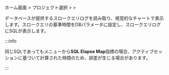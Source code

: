 ホーム画面 &gt; プロジェクト選択 &gt; <Cmdname sid="side_dashboard" className="uitext" /> &gt; <Cmdname sid="side_slowQueryLog" className="uitext" />

データベースが提供するスロークエリログを読み取り、視覚的なチャートで表示します。スロークエリの基準時間をDBパラメータに設定し、スロークエリログにSQLが表示します。

:::info

同じSQLであっても<Cmdname sid="side_multiInstance" className="uitext" />メニューから**SQL Elapse Map**指標の場合、アクティブセッションに基づいて計算された時間のため、誤差が生じる場合があります。

:::
